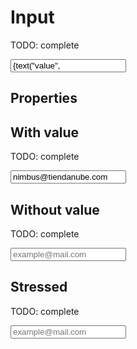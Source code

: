 


<Meta title="Atoms/Input" component={Input} />

# Input

TODO: complete

<Preview>
  <Story name="default" parameters={{ decorators: [withKnobs, withA11y] }}>
    <Input
      label={text("label", "Email o URL de tu tienda")}
      placeholder={text("placehoder", "placehoder")}
      value={text("value", "")}
      name="email"
      onChange={action("onChange")}
    />
  </Story>
</Preview>

## Properties

<Props of={Input.type} />

## With value

TODO: complete

<Preview withToolbar>
  <Story name="with value">
    <Input
      label="Email o URL de tu tienda"
      value="nimbus@tiendanube.com"
      placeholder="example@mail.com"
      name="email"
    />
  </Story>
</Preview>

## Without value

TODO: complete

<Preview withToolbar>
  <Story name="without value">
    <Input
      label="Email o URL de tu tienda"
      name="email"
      placeholder="example@mail.com"
    />
  </Story>
</Preview>

## Stressed

TODO: complete

<Preview withToolbar>
  <Story name="stressed">
    <Input label={LOREM_STRESS} name="email" placeholder="example@mail.com" />
  </Story>
</Preview>
